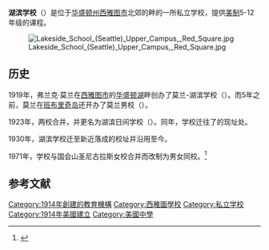 {{Infobox school
| name = Lakeside School
| logo = 
| established = 1919
| type = Private/Independent
| head = Bernie Noe
| newspaper = The Tatler
| yearbook = The Numidian
| endowment = $188 million<ref name=TheGifththatKeepsonGiving>{{cite web|accessdate=2012-09-29|url=http://www.lakesideschool.org/podium/default.aspx?t=204&tn=The+gift+that+keeps+on+giving&nid=769107&ptid=123921&sdb=False&pf=pgrw&mode=0&vcm=True|title=The Gift That Keeps on Giving|publisher=Lakeside School|archive-url=https://web.archive.org/web/20160202181249/http://www.lakesideschool.org/podium/default.aspx?t=204&tn=The+gift+that+keeps+on+giving&nid=769107&ptid=123921&sdb=False&pf=pgrw&mode=0&vcm=True|archive-date=2016-02-02|dead-url=yes}}</ref>
| annual_tuition = $33,280
| free_label = Religious Affiliation
| free = None
| motto = ''Tibi Seris, Tibi Metis''
| motto_translation = As You Sow, So Shall You Reap
| city = [[西雅图|西雅图]]
| state = [[华盛顿州|华盛顿州]]
| locale = Suburban
| country = 美国
| enrollment = 858
| faculty = 111
| grades = 5-12
| mascot = [[狮子|狮子]]
| houses = 4
| school_colors = [[栗色|栗色]] & [[金色|金色]] {{color box|maroon}} {{color box|gold}}
| rival = O'Dea High School and Seattle Preparatory School
| website = [http://www.lakesideschool.org www.lakesideschool.org]
| ratio = 9:1
}}
'''湖滨学校'''（{{lang-en|Lakeside School}}）是位于[[华盛顿州|华盛顿州]][[西雅图市|西雅图市]]北郊的{{link-en|哈勒尔湖（西雅图）|Haller Lake, Seattle|哈勒尔湖}}畔的一所私立学校，提供[[美国教育|美制]]5-12年级的课程。

[[File:Lakeside_School_(Seattle)_Upper_Campus,_Red_Square.jpg|thumb]]

== 历史 ==
1919年，弗兰克·莫兰在[[西雅图市|西雅图市]]{{link-en|丹尼-布莱恩区（西雅图）|Denny-Blaine, Seattle|丹尼-布莱恩区}}的[[华盛顿湖|华盛顿湖]]畔创办了莫兰-湖滨学校（{{lang|en|Moran-Lakeside School}}）。而5年之前，莫兰在[[班布里奇岛|班布里奇岛]]还开办了莫兰男校（{{lang|en|Moran School for Boys}}）。

1923年，两校合并，并更名为湖滨日间学校（{{lang|en|Lakeside Day School}}）。同年，学校迁往了{{link-en|华盛顿公园（西雅图）|Washington Park, Seattle|华盛顿公园}}的{{tsl|en|Bush School|布什学校}}现址处。

1930年，湖滨学校迁至新近落成的校址并沿用至今。

1971年，学校与国会山圣尼古拉斯女校合并而改制为男女同校。<ref>{{cite web|url = http://www.lakesideschool.org/podium/default.aspx?t=122170|title = Lakeside School ~ School History|publisher = Lakesideschool.org|date = 1910-01-11|accessdate = 2013-02-25|deadurl = yes|archiveurl = https://web.archive.org/web/20120312091709/http://www.lakesideschool.org/podium/default.aspx?t=122170|archivedate = 2012-03-12}}</ref>

== 参考文献 ==
{{Reflist}}

[[Category:1914年創建的教育機構|Category:1914年創建的教育機構]]
[[Category:西雅圖學校|Category:西雅圖學校]]
[[Category:私立学校|Category:私立学校]]
[[Category:1914年美國建立|Category:1914年美國建立]]
[[Category:美國中學|Category:美國中學]]